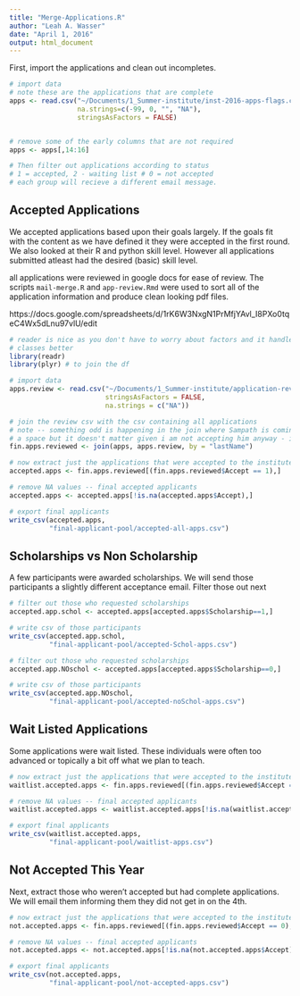 ```yaml
---
title: "Merge-Applications.R"
author: "Leah A. Wasser"
date: "April 1, 2016"
output: html_document
---
```


First, import the applications and clean out incompletes.

```r
# import data
# note these are the applications that are complete
apps <- read.csv("~/Documents/1_Summer-institute/inst-2016-apps-flags.csv", 
                 na.strings=c(-99, 0, "", "NA"),
                 stringsAsFactors = FALSE)


# remove some of the early columns that are not required
apps <- apps[,14:16]

# Then filter out applications according to status
# 1 = accepted, 2 - waiting list # 0 = not accepted
# each group will recieve a different email message.

```

## Accepted Applications

We accepted applications based upon their goals largely. If the goals fit with 
the content as we have defined it they were accepted in the first round. We 
also looked at their R and python skill level. However all applications submitted
atleast had the desired (basic) skill level. 

all applications were reviewed in google docs for ease of review. 
The scripts `mail-merge.R` and `app-review.Rmd` were used to sort all of the 
application information and produce clean looking pdf files. 

https://docs.google.com/spreadsheets/d/1rK6W3NxgN1PrMfjYAvl_I8PXo0tqeC4Wx5dLnu97vlU/edit

```r
# reader is nice as you don't have to worry about factors and it handles column
# classes better
library(readr)
library(plyr) # to join the df

# import data
apps.review <- read.csv("~/Documents/1_Summer-institute/application-review.csv",
                        stringsAsFactors = FALSE,
                        na.strings = c("NA"))

# join the review csv with the csv containing all applications
# note -- something odd is happening in the join where Sampath is coming in twice. probably
# a space but it doesn't matter given i am not accepting him anyway - incomplete app.
fin.apps.reviewed <- join(apps, apps.review, by = "lastName")

# now extract just the applications that were accepted to the institute
accepted.apps <- fin.apps.reviewed[(fin.apps.reviewed$Accept == 1),]

# remove NA values -- final accepted applicants
accepted.apps <- accepted.apps[!is.na(accepted.apps$Accept),]

# export final applicants
write_csv(accepted.apps, 
          "final-applicant-pool/accepted-all-apps.csv")
```

## Scholarships vs Non Scholarship

A few participants were awarded scholarships. We will send those participants
a slightly different acceptance email. Filter those out next

```r

# filter out those who requested scholarships
accepted.app.schol <- accepted.apps[accepted.apps$Scholarship==1,]

# write csv of those participants
write_csv(accepted.app.schol, 
          "final-applicant-pool/accepted-Schol-apps.csv")

# filter out those who requested scholarships
accepted.app.NOschol <- accepted.apps[accepted.apps$Scholarship==0,]

# write csv of those participants
write_csv(accepted.app.NOschol, 
          "final-applicant-pool/accepted-noSchol-apps.csv")

```


## Wait Listed  Applications

Some applications were wait listed. These individuals were often too advanced 
or topically a bit off what we plan to teach.

```r

# now extract just the applications that were accepted to the institute
waitlist.accepted.apps <- fin.apps.reviewed[(fin.apps.reviewed$Accept == 2),]

# remove NA values -- final accepted applicants
waitlist.accepted.apps <- waitlist.accepted.apps[!is.na(waitlist.accepted.apps$Accept),]

# export final applicants
write_csv(waitlist.accepted.apps, 
          "final-applicant-pool/waitlist-apps.csv")


```

## Not Accepted This Year

Next, extract those who weren't accepted but had complete applications. We will
email them informing them they did not get in on the 4th.

```r

# now extract just the applications that were accepted to the institute
not.accepted.apps <- fin.apps.reviewed[(fin.apps.reviewed$Accept == 0),]

# remove NA values -- final accepted applicants
not.accepted.apps <- not.accepted.apps[!is.na(not.accepted.apps$Accept),]

# export final applicants
write_csv(not.accepted.apps, 
          "final-applicant-pool/not-accepted-apps.csv")


```

